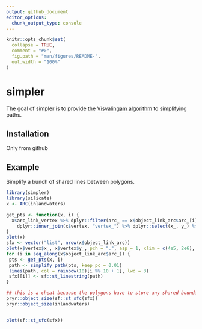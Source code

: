 ```yaml
---
output: github_document
editor_options: 
  chunk_output_type: console
---
```


<!-- README.md is generated from README.Rmd. Please edit that file -->

```r
knitr::opts_chunk$set(
  collapse = TRUE,
  comment = "#>",
  fig.path = "man/figures/README-",
  out.width = "100%"
)
```
# simpler

The goal of simpler is to provide the [Visvalingam algorithm](https://bost.ocks.org/mike/simplify/) to 
simplifying paths. 

## Installation

Only from github



## Example

Simplify a bunch of shared lines between polygons. 

```r
library(simpler)
library(silicate)
x <- ARC(inlandwaters)

get_pts <- function(x, i) {
  x$arc_link_vertex %>% dplyr::filter(arc_ == x$object_link_arc$arc_[i]) %>% 
    dplyr::inner_join(x$vertex, "vertex_") %>% dplyr::select(x_, y_) %>% as.matrix()
}
plot(x)
sfx <- vector("list", nrow(x$object_link_arc))
plot(x$vertex$x_, x$vertex$y_, pch = ".", asp = 1, xlim = c(4e5, 2e6), ylim = c(-1e6, 0))
for (i in seq_along(x$object_link_arc$arc_)) {
 pts <- get_pts(x, i)
 path <- simplify_path(pts, keep_pc = 0.01)
 lines(path, col = rainbow(10)[i %% 10 + 1], lwd = 3)
 sfx[[i]] <- sf::st_linestring(path)
}

## this is a cheat because the polygons have to store any shared boundaries twice, 
pryr::object_size(sf::st_sfc(sfx))
pryr::object_size(inlandwaters)


plot(sf::st_sfc(sfx))
```




